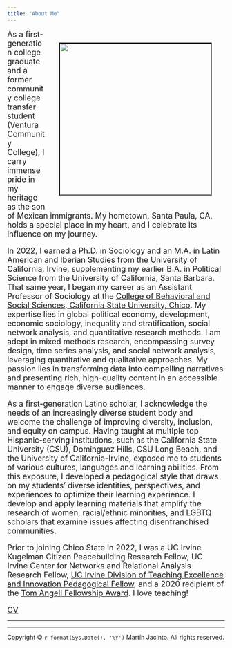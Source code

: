 ```yaml
---
title: "About Me"
---
```


```{=html}
<style>
.column-left{
  float: left;
  width: 33%;
  text-align: left;
}
.column-center{
  display: inline-block;
  width: 33%;
  text-align: center;
}
.column-right{
  float: right;
  width: 33%;
  text-align: right;
}
</style>
```
<figure_side style = "float: right"> <img src="images/mj.photo.2.jpg" width="350px" hspace="30" vspace="30" style="border:black; border-width:2px; border-style:inset;"/> </figure_side>

<font size="4.5">As a first-generation college graduate and a former community college transfer student (Ventura Community College), I carry immense pride in my heritage as the son of Mexican immigrants. My hometown, Santa Paula, CA, holds a special place in my heart, and I celebrate its influence on my journey. 

In 2022, I earned a Ph.D. in Sociology and an M.A. in Latin American and Iberian Studies from the University of California, Irvine, supplementing my earlier B.A. in Political Science from the University of California, Santa Barbara. That same year, I began my career as an Assistant Professor of Sociology at the [College of Behavioral and Social Sciences, California State University, Chico](https://www.csuchico.edu/soci/faculty-staff.shtml). My expertise lies in global political economy, development, economic sociology, inequality and stratification, social network analysis, and quantitative research methods. I am adept in mixed methods research, encompassing survey design, time series analysis, and social network analysis, leveraging quantitative and qualitative approaches. My passion lies in transforming data into compelling narratives and presenting rich, high-quality content in an accessible manner to engage diverse audiences. 

As a first-generation Latino scholar, I acknowledge the needs of an increasingly diverse student body and welcome the challenge of improving diversity, inclusion, and equity on campus. Having taught at multiple top Hispanic-serving institutions, such as the California State University (CSU), Dominguez Hills, CSU Long Beach, and the University of California-Irvine, exposed me to students of various cultures, languages and learning abilities. From this exposure, I developed a pedagogical style that draws on my students’ diverse identities, perspectives, and experiences to optimize their learning experience. I develop and apply learning materials that amplify the research of women, racial/ethnic minorities, and LGBTQ scholars that examine issues affecting disenfranchised communities.

Prior to joining Chico State in 2022, I was a UC Irvine Kugelman Citizen Peacebuilding Research Fellow, UC Irvine Center for Networks and Relational Analysis Research Fellow, [UC Irvine Division of Teaching Excellence and Innovation Pedagogical Fellow](https://dtei.uci.edu/opportunities/grads-postdocs/pedagogical-fellows-program/), and a 2020 recipient of the [Tom Angell Fellowship Award](https://inclusion.uci.edu/action-plan/mentoring/tom-angell-fellowship-award/). I love teaching!

[CV](files/CV_mj.pdf) </font>

------------------------------------------------------------------------

----
<p>Copyright © `r format(Sys.Date(), '%Y')` Martín Jacinto. All rights reserved.</p>

